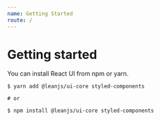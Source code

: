 ```yaml
---
name: Getting Started
route: /
---
```


# Getting started

You can install React UI from npm or yarn.

```shell
$ yarn add @leanjs/ui-core styled-components

# or

$ npm install @leanjs/ui-core styled-components
```
